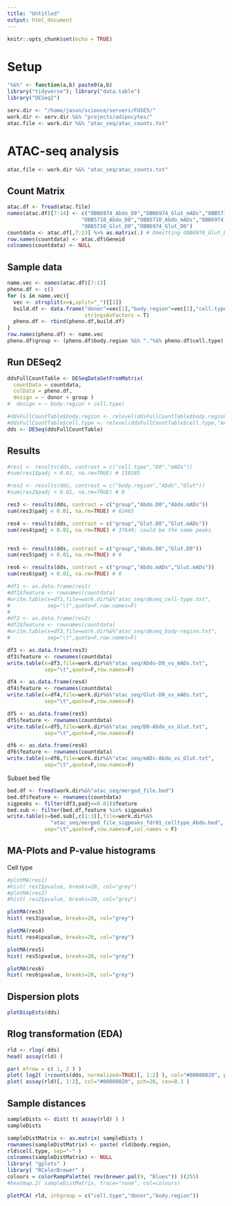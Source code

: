 ```yaml
---
title: "Untitled"
output: html_document
---
```


```r
knitr::opts_chunk$set(echo = TRUE)
```

# Setup 


```r

"%&%" <- function(a,b) paste0(a,b)
library("tidyverse"); library("data.table")
library("DESeq2")

serv.dir <- "/home/jason/science/servers/FUSE5/"
work.dir <- serv.dir %&% "projects/adipocytes/"
atac.file <- work.dir %&% "atac_seq/atac_counts.txt"

```

# ATAC-seq analysis 

```r

atac.file <- work.dir %&% "atac_seq/atac_counts.txt"

```



## Count Matrix 

```r

atac.df <- fread(atac.file)
names(atac.df)[7:14] <- c("OBB6974_Abdo_D0","OBB6974_Glut_mADs","OBB5710_Glut_mADs",
                        "OBB5710_Abdo_D0","OBB5710_Abdo_mADs","OBB6974_Abdo_mADs",
                        "OBB5710_Glut_D0","OBB6974_Glut_D0")
countdata <- atac.df[,7:13] %>% as.matrix(.) # Ommitting OBB6974_Glut_D0
row.names(countdata) <- atac.df$Geneid
colnames(countdata) <- NULL


```

## Sample data 

```r

name.vec <- names(atac.df)[7:13]
pheno.df <- c()
for (s in name.vec){
  vec <- strsplit(x=s,split="_")[[1]]
  build.df <- data.frame("donor"=vec[1],"body.region"=vec[2],"cell.type"=vec[3],
                         stringsAsFactors = T)
  pheno.df <- rbind(pheno.df,build.df)
}
row.names(pheno.df) <- name.vec
pheno.df$group <- (pheno.df$body.region %&% "."%&% pheno.df$cell.type) %>% as.factor(.)

```


## Run DESeq2 

```r

ddsFullCountTable <- DESeqDataSetFromMatrix(
  countData = countdata,
  colData = pheno.df,
  design = ~ donor + group )
#  design = ~ body.region + cell.type)

#ddsFullCountTable$body.region <- relevel(ddsFullCountTable$body.region,"Glut")
#ddsFullCountTable$cell.type <- relevel(ddsFullCountTable$cell.type,"mADs")
dds <- DESeq(ddsFullCountTable)

```


## Results 

```r

#res1 <- results(dds, contrast = c("cell.type","D0","mADs"))
#sum(res1$padj < 0.01, na.rm=TRUE) # 158185

#res2 <- results(dds, contrast = c("body.region","Abdo","Glut"))
#sum(res2$padj < 0.01, na.rm=TRUE) # 0 

res3 <- results(dds, contrast = c("group","Abdo.D0","Abdo.mADs"))
sum(res3$padj < 0.01, na.rm=TRUE) # 62465

res4 <- results(dds, contrast = c("group","Glut.D0","Glut.mADs"))
sum(res4$padj < 0.01, na.rm=TRUE) # 37649; could be the same peaks 


res5 <- results(dds, contrast = c("group","Abdo.D0","Glut.D0"))
sum(res5$padj < 0.01, na.rm=TRUE) # 0

res6 <- results(dds, contrast = c("group","Abdo.mADs","Glut.mADs"))
sum(res6$padj < 0.01, na.rm=TRUE) # 0

```

```r

#df1 <- as.data.frame(res1)
#df1$feature <- rownames(countdata)
#write.table(x=df1,file=work.dir%&%"atac_seq/deseq_cell-type.txt",
#            sep="\t",quote=F,row.names=F)
#
#df2 <- as.data.frame(res2)
#df2$feature <- rownames(countdata)
#write.table(x=df2,file=work.dir%&%"atac_seq/deseq_body-region.txt",
#            sep="\t",quote=F,row.names=F)

df3 <- as.data.frame(res3)
df3$feature <- rownames(countdata)
write.table(x=df3,file=work.dir%&%"atac_seq/Abdo-D0_vs_mADs.txt",
            sep="\t",quote=F,row.names=F)

df4 <- as.data.frame(res4)
df4$feature <- rownames(countdata)
write.table(x=df4,file=work.dir%&%"atac_seq/Glut-D0_vs_mADs.txt",
            sep="\t",quote=F,row.names=F)

df5 <- as.data.frame(res5)
df5$feature <- rownames(countdata)
write.table(x=df5,file=work.dir%&%"atac_seq/D0-Abdo_vs_Glut.txt",
            sep="\t",quote=F,row.names=F)

df6 <- as.data.frame(res6)
df6$feature <- rownames(countdata)
write.table(x=df6,file=work.dir%&%"atac_seq/mADs-Abdo_vs_Glut.txt",
            sep="\t",quote=F,row.names=F)

```


Subset bed file 

```r

bed.df <- fread(work.dir%&%"atac_seq/merged_file.bed")
bed.df$feature <- rownames(countdata) 
sigpeaks <- filter(df3,padj<=0.01)$feature
bed.sub <- filter(bed.df,feature %in% sigpeaks)
write.table(x=bed.sub[,c(1:3)],file=work.dir%&%
              "atac_seq/merged_file_sigpeaks_fdr01_celltype_Abdo.bed",
            sep="\t",quote=F,row.names=F,col.names = F)


```



## MA-Plots and P-value histograms 

Cell type 

```r

#plotMA(res1)
#hist( res1$pvalue, breaks=20, col="grey")
#plotMA(res2)
#hist( res2$pvalue, breaks=20, col="grey")

plotMA(res3)
hist( res3$pvalue, breaks=20, col="grey")

plotMA(res4)
hist( res4$pvalue, breaks=20, col="grey")

plotMA(res5)
hist( res5$pvalue, breaks=20, col="grey")

plotMA(res6)
hist( res6$pvalue, breaks=20, col="grey")

```

##  Dispersion plots 


```r

plotDispEsts(dds)

```

## Rlog transformation (EDA) 


```r

rld <- rlog( dds) 
head( assay(rld) )

par( mfrow = c( 1, 2 ) )
plot( log2( 1+counts(dds, normalized=TRUE)[, 1:2] ), col="#00000020", pch=20, cex=0.3 )
plot( assay(rld)[, 1:2], col="#00000020", pch=20, cex=0.3 )

```


## Sample distances 

```r

sampleDists <- dist( t( assay(rld) ) )
sampleDists

sampleDistMatrix <- as.matrix( sampleDists )
rownames(sampleDistMatrix) <- paste( rld$body.region,
rld$cell.type, sep="-" )
colnames(sampleDistMatrix) <- NULL
library( "gplots" )
library( "RColorBrewer" )
colours = colorRampPalette( rev(brewer.pal(9, "Blues")) )(255)
#heatmap.2( sampleDistMatrix, trace="none", col=colours)

plotPCA( rld, intgroup = c("cell.type","donor","body.region"))


```



